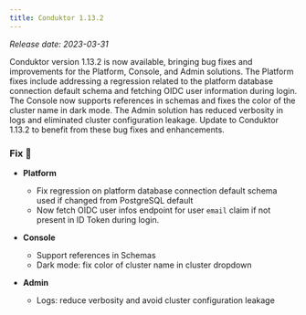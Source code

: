 ```yaml
---
title: Conduktor 1.13.2 
---
```


*Release date: 2023-03-31*

Conduktor version 1.13.2 is now available, bringing bug fixes and improvements for the Platform, Console, and Admin solutions. The Platform fixes include addressing a regression related to the platform database connection default schema and fetching OIDC user information during login. The Console now supports references in schemas and fixes the color of the cluster name in dark mode. The Admin solution has reduced verbosity in logs and eliminated cluster configuration leakage. Update to Conduktor 1.13.2 to benefit from these bug fixes and enhancements.

### Fix 🔨

- **Platform**

  - Fix regression on platform database connection default schema used if changed from PostgreSQL default
  - Now fetch OIDC user infos endpoint for user `email` claim if not present in ID Token during login.

- **Console**

  - Support references in Schemas
  - Dark mode: fix color of cluster name in cluster dropdown

- **Admin**

  - Logs: reduce verbosity and avoid cluster configuration leakage
